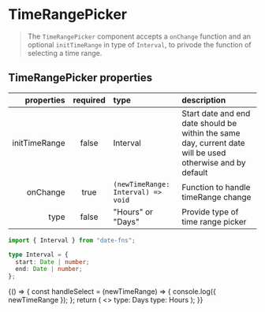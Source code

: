 
<Meta title="Forms/TimeRangePicker" component={TimeRangePicker} />

# TimeRangePicker

> The `TimeRangePicker` component accepts a `onChange` function and an optional `initTimeRange` in type of `Interval`, to privode the function of selecting a time range.

## TimeRangePicker properties

|    properties | required | type                                          | description                                                                                               |
| ------------: | :------: | :-------------------------------------------- | :-------------------------------------------------------------------------------------------------------- |
| initTimeRange |  false   | Interval                                      | Start date and end date should be within the same day, current date will be used otherwise and by default |
|      onChange |   true   | <code>(newTimeRange: Interval) => void</code> | Function to handle timeRange change                                                                       |
|          type |  false   | "Hours" or "Days"                             | Provide type of time range picker                                                                         |

```typescript
import { Interval } from "date-fns";

type Interval = {
  start: Date | number;
  end: Date | number;
};
```

<Canvas>
  <Story name="timerangepicker">
    {() => {
      const handleSelect = (newTimeRange) => {
          console.log({ newTimeRange });
      };
      return (
        <>
          type: Days
          <TimeRangePicker type="Days" onChange={handleSelect} />
          <Spacer height="1rem" />
          type: Hours
          <TimeRangePicker onChange={handleSelect} />
        </>
      );
    }}

  </Story>
</Canvas>

